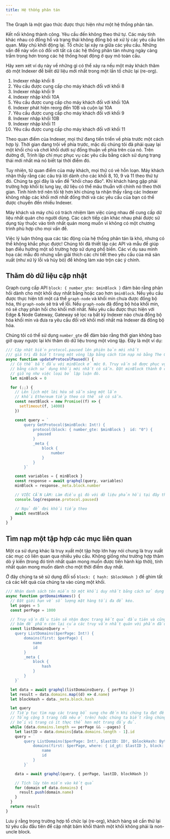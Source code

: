 ```yaml
---
title: Hệ thống phân tán
---
```


The Graph là một giao thức được thực hiện như một hệ thống phân tán.

Kết nối không thành công. Yêu cầu đến không theo thứ tự. Các máy tính khác nhau có đồng hồ và trạng thái không đồng bộ sẽ xử lý các yêu cầu liên quan. Máy chủ khởi động lại. Tổ chức lại xảy ra giữa các yêu cầu. Những vấn đề này vốn có đối với tất cả các hệ thống phân tán nhưng ngày càng trầm trọng hơn trong các hệ thống hoạt động ở quy mô toàn cầu.

Hãy xem xét ví dụ này về những gì có thể xảy ra nếu một máy khách thăm dò một Indexer để biết dữ liệu mới nhất trong một lần tổ chức lại (re-org).

1. Indexer nhập khối 8
2. Yêu cầu được cung cấp cho máy khách đối với khối 8
3. Indexer nhập khối 9
4. Indexer nhập khối 10A
5. Yêu cầu được cung cấp cho máy khách đối với khối 10A
6. Indexer phát hiện reorg đến 10B và cuộn lại 10A
7. Yêu cầu được cung cấp cho máy khách đối với khối 9
8. Indexer nhập khối 10B
9. Indexer nhập khối 11
10. Yêu cầu được cung cấp cho máy khách đối với khối 11

Theo quan điểm của Indexer, mọi thứ đang tiến triển về phía trước một cách hợp lý. Thời gian đang trôi về phía trước, mặc dù chúng tôi đã phải quay lại một khối chú và chơi khối dưới sự đồng thuận về phía trên của nó. Trên đường đi, Trình lập chỉ mục phục vụ các yêu cầu bằng cách sử dụng trạng thái mới nhất mà nó biết tại thời điểm đó.

Tuy nhiên, từ quan điểm của máy khách, mọi thứ có vẻ hỗn loạn. Máy khách nhận thấy rằng các câu trả lời dành cho các khối 8, 10, 9 và 11 theo thứ tự đó. Chúng ta gọi đây là vấn đề "khối chao đảo". Khi khách hàng gặp phải trường hợp khối bị lung lay, dữ liệu có thể mâu thuẫn với chính nó theo thời gian. Tình hình trở nên tồi tệ hơn khi chúng ta nhận thấy rằng các Indexer không nhập các khối mới nhất đồng thời và các yêu cầu của bạn có thể được chuyển đến nhiều Indexer.

Máy khách và máy chủ có trách nhiệm làm việc cùng nhau để cung cấp dữ liệu nhất quán cho người dùng. Các cách tiếp cận khác nhau phải được sử dụng tùy thuộc vào tính nhất quán mong muốn vì không có một chương trình phù hợp cho mọi vấn đề.

Việc lý luận thông qua các tác động của hệ thống phân tán là khó, nhưng có thể không khắc phục được! Chúng tôi đã thiết lập các API và mẫu để giúp bạn điều hướng một số trường hợp sử dụng phổ biến. Các ví dụ sau minh họa các mẫu đó nhưng vẫn giải thích các chi tiết theo yêu cầu của mã sản xuất (như xử lý lỗi và hủy bỏ) để không làm xáo trộn các ý chính.

## Thăm dò dữ liệu cập nhật

Graph cung cấp API `block: { number_gte: $minBlock }` đảm bảo rằng phản hồi dành cho một khối duy nhất bằng hoặc cao hơn `$minBlock`. Nếu yêu cầu được thực hiện tới một cá thể `graph-node` và khối min chưa được đồng bộ hóa, thì `graph-node` sẽ trả về lỗi. Nếu `graph-node` đã đồng bộ hóa khối min, nó sẽ chạy phản hồi cho khối mới nhất. Nếu yêu cầu được thực hiện với Edge & Node Gateway, Gateway sẽ lọc ra bất kỳ Indexer nào chưa đồng bộ hóa khối min và đưa ra yêu cầu đối với khối mới nhất mà Indexer đã đồng bộ hóa.

Chúng tôi có thể sử dụng `number_gte` để đảm bảo rằng thời gian không bao giờ quay ngược lại khi thăm dò dữ liệu trong một vòng lặp. Đây là một ví dụ:

```javascript
/// Cập nhật biến protocol.paused lên phiên bản mới nhất
/// giá trị đã biết trong một vòng lặp bằng cách tìm nạp nó bằng The Graph.
async function updateProtocolPaused() {
  // Có thể bắt đầu với minBlock ở mức 0. Truy vấn sẽ được phục vụ
  // bằng cách sử dụng khối mới nhất có sẵn. Đặt minBlock thành 0 cũng
  // giống như việc loại bỏ lập luận đó.
  let minBlock = 0

  for (;;) {
    // Lên lịch một lời hứa sẽ sẵn sàng một lần
    // khối Ethereum tiếp theo có thể sẽ có sẵn.
    const nextBlock = new Promise((f) => {
      setTimeout(f, 14000)
    })

    const query = `
        query GetProtocol($minBlock: Int!) {
            protocol(block: { number_gte: $minBlock }  id: "0") {
              paused
            }
            _meta {
                block {
                    number
                }
            }
        }`

    const variables = { minBlock }
    const response = await graphql(query, variables)
    minBlock = response._meta.block.number

    // VIỆC CẦN LÀM: Làm điều gì đó với dữ liệu phản hồi tại đây thay vì ghi lại dữ liệu đó.
    console.log(response.protocol.paused)

    // Ngủ để đợi khối tiếp theo
    await nextBlock
  }
}
```

## Tìm nạp một tập hợp các mục liên quan

Một ca sử dụng khác là truy xuất một tập hợp lớn hay nói chung là truy xuất các mục có liên quan qua nhiều yêu cầu. Không giống như trường hợp thăm dò ý kiến (trong đó tính nhất quán mong muốn được tiến hành kịp thời), tính nhất quán mong muốn dành cho một thời điểm duy nhất.

Ở đây chúng ta sẽ sử dụng đối số `block: { hash: $blockHash }` để ghim tất cả các kết quả của chúng ta vào cùng một khối.

```javascript
/// Nhận danh sách tên miền từ một khối duy nhất bằng cách sử dụng phân trang
async function getDomainNames() {
  // Đặt giới hạn về số lượng mặt hàng tối đa để kéo.
  let pages = 5
  const perPage = 1000

  // Truy vấn đầu tiên sẽ nhận được trang kết quả đầu tiên và cũng nhận được khối
  // băm để phần còn lại của các truy vấn nhất quán với phần đầu tiên.
  const listDomainsQuery = `
    query ListDomains($perPage: Int!) {
        domains(first: $perPage) {
            name
            id
        }
        _meta {
            block {
                hash
            }
        }
    }`

  let data = await graphql(listDomainsQuery, { perPage })
  let result = data.domains.map((d) => d.name)
  let blockHash = data._meta.block.hash

  let query
  // Tiếp tục tìm nạp các trang bổ sung cho đến khi chúng ta đạt đến giới hạn
  // Tổng cộng 5 trang (đã nêu ở trên) hoặc chúng ta biết rằng chúng ta đã đến trang cuối cùng
  // bởi vì trang có ít thực thể hơn một trang đầy đủ.
  while (data.domains.length == perPage && --pages) {
    let lastID = data.domains[data.domains.length - 1].id
    query = `
        query ListDomains($perPage: Int!, $lastID: ID!, $blockHash: Bytes!) {
            domains(first: $perPage, where: { id_gt: $lastID }, block: { hash: $blockHash }) {
                name
                id
            }
        }`

    data = await graphql(query, { perPage, lastID, blockHash })

    // Tích lũy tên miền vào kết quả
    for (domain of data.domains) {
      result.push(domain.name)
    }
  }
  return result
}
```

Lưu ý rằng trong trường hợp tổ chức lại (re-org), khách hàng sẽ cần thử lại từ yêu cầu đầu tiên để cập nhật băm khối thành một khối không phải là non-uncle block.
